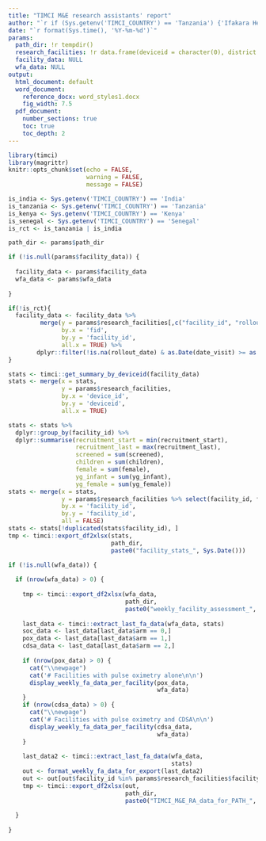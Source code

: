 ```yaml
---
title: "TIMCI M&E research assistants' report"
author: "`r if (Sys.getenv('TIMCI_COUNTRY') == 'Tanzania') {'Ifakara Health Institute (IHI)'} else if (Sys.getenv('TIMCI_COUNTRY') == 'India') {'King George s Medical University (KGMU)'} else if (Sys.getenv('TIMCI_COUNTRY') == 'Senegal') {'Université Cheikh Anta Diop de Dakar (UCAD)'} else if (Sys.getenv('TIMCI_COUNTRY') == 'Kenya') {'University of Nairobi (UoN)'} else if (Sys.getenv('TIMCI_COUNTRY') == 'Myanmar') {'Burnet Institute (BI)'} else {'Swiss Tropical and Public Health Institute (Swiss TPH)'}`"
date: "`r format(Sys.time(), '%Y-%m-%d')`"
params:
  path_dir: !r tempdir()
  research_facilities: !r data.frame(deviceid = character(0), district = character(0), facility = character(0))
  facility_data: NULL
  wfa_data: NULL
output:
  html_document: default
  word_document:
    reference_docx: word_styles1.docx
    fig_width: 7.5
  pdf_document:
    number_sections: true
    toc: true
    toc_depth: 2
---
```


```r
library(timci)
library(magrittr)
knitr::opts_chunk$set(echo = FALSE,
                      warning = FALSE,
                      message = FALSE)
```

```r
is_india <- Sys.getenv('TIMCI_COUNTRY') == 'India'
is_tanzania <- Sys.getenv('TIMCI_COUNTRY') == 'Tanzania'
is_kenya <- Sys.getenv('TIMCI_COUNTRY') == 'Kenya'
is_senegal <- Sys.getenv('TIMCI_COUNTRY') == 'Senegal'
is_rct <- is_tanzania | is_india
```

```r

path_dir <- params$path_dir

if (!is.null(params$facility_data)) {
  
  facility_data <- params$facility_data
  wfa_data <- params$wfa_data
  
}
```

```r
if(!is_rct){
  facility_data <- facility_data %>%
         merge(y = params$research_facilities[,c("facility_id", "rollout_date")],
               by.x = 'fid',
               by.y = 'facility_id',
               all.x = TRUE) %>%
        dplyr::filter(!is.na(rollout_date) & as.Date(date_visit) >= as.Date(rollout_date))
}

stats <- timci::get_summary_by_deviceid(facility_data)
stats <- merge(x = stats,
               y = params$research_facilities,
               by.x = 'device_id',
               by.y = 'deviceid',
               all.x = TRUE)

stats <- stats %>%
  dplyr::group_by(facility_id) %>%
  dplyr::summarise(recruitment_start = min(recruitment_start),
                   recruitment_last = max(recruitment_last),
                   screened = sum(screened),
                   children = sum(children),
                   female = sum(female),
                   yg_infant = sum(yg_infant),
                   yg_female = sum(yg_female))
stats <- merge(x = stats,
               y = params$research_facilities %>% select(facility_id, facility_name, lvl2),
               by.x = 'facility_id',
               by.y = 'facility_id',
               all = FALSE)
stats <- stats[!duplicated(stats$facility_id), ]
tmp <- timci::export_df2xlsx(stats,
                             path_dir,
                             paste0("facility_stats_", Sys.Date()))
```

```r
if (!is.null(wfa_data)) {
  
  if (nrow(wfa_data) > 0) {
    
    tmp <- timci::export_df2xlsx(wfa_data,
                                 path_dir,
                                 paste0("weekly_facility_assessment_", Sys.Date()))
    
    last_data <- timci::extract_last_fa_data(wfa_data, stats)
    soc_data <- last_data[last_data$arm == 0,]
    pox_data <- last_data[last_data$arm == 1,]
    cdsa_data <- last_data[last_data$arm == 2,]
    
    if (nrow(pox_data) > 0) {
      cat("\\newpage")
      cat('# Facilities with pulse oximetry alone\n\n')
      display_weekly_fa_data_per_facility(pox_data,
                                          wfa_data)
    }
    if (nrow(cdsa_data) > 0) {
      cat("\\newpage")
      cat('# Facilities with pulse oximetry and CDSA\n\n')
      display_weekly_fa_data_per_facility(cdsa_data,
                                          wfa_data)
    }
    
    last_data2 <- timci::extract_last_fa_data(wfa_data,
                                              stats)
    out <- format_weekly_fa_data_for_export(last_data2)
    out <- out[out$facility_id %in% params$research_facilities$facility_id, ]
    tmp <- timci::export_df2xlsx(out,
                                 path_dir,
                                 paste0("TIMCI_M&E_RA_data_for_PATH_", Sys.Date()))
    
  }
  
}
```
